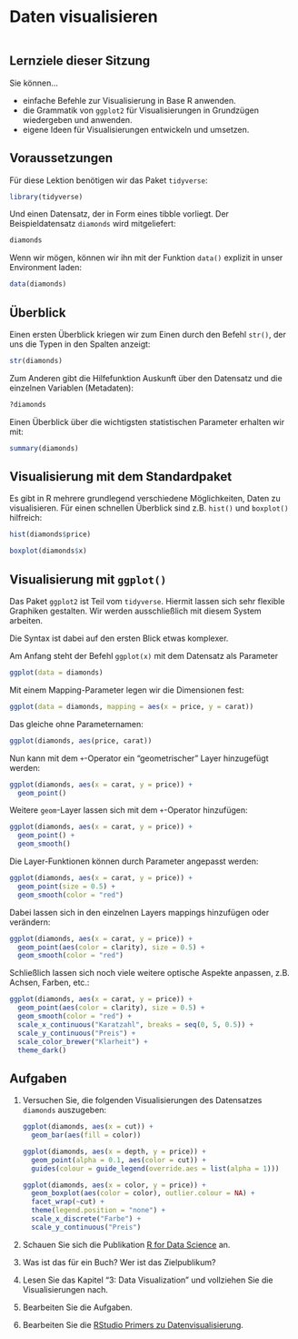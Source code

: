 # Daten visualisieren

```r
```

## Lernziele dieser Sitzung

Sie können...

- einfache Befehle zur Visualisierung in Base R anwenden.
- die Grammatik von `ggplot2` für Visualisierungen in Grundzügen wiedergeben und anwenden.
- eigene Ideen für Visualisierungen entwickeln und umsetzen.

## Voraussetzungen

Für diese Lektion benötigen wir das Paket `tidyverse`:

```r
library(tidyverse)
```

Und einen Datensatz, der in Form eines tibble vorliegt. Der Beispieldatensatz `diamonds` wird mitgeliefert:

```r
diamonds
```

Wenn wir mögen, können wir ihn mit der Funktion `data()` explizit in unser Environment laden:

```r
data(diamonds)
```

## Überblick

Einen ersten Überblick kriegen wir zum Einen durch den Befehl `str()`, der uns die Typen in den Spalten anzeigt:

```r
str(diamonds)
```

Zum Anderen gibt die Hilfefunktion Auskunft über den Datensatz und die einzelnen Variablen (Metadaten):

```r
?diamonds
```

Einen Überblick über die wichtigsten statistischen Parameter erhalten wir mit:

```r
summary(diamonds)
```

## Visualisierung mit dem Standardpaket

Es gibt in R mehrere grundlegend verschiedene Möglichkeiten, Daten zu visualisieren. Für einen schnellen Überblick sind z.B. `hist()` und `boxplot()` hilfreich:

```r
hist(diamonds$price)
```

```r
boxplot(diamonds$x)
```

## Visualisierung mit `ggplot()`

Das Paket `ggplot2` ist Teil vom `tidyverse`. Hiermit lassen sich sehr flexible Graphiken gestalten. Wir werden ausschließlich mit diesem System arbeiten.

Die Syntax ist dabei auf den ersten Blick etwas komplexer.

Am Anfang steht der Befehl `ggplot(x)` mit dem Datensatz als Parameter

```r
ggplot(data = diamonds)
```

Mit einem Mapping-Parameter legen wir die Dimensionen fest:

```r
ggplot(data = diamonds, mapping = aes(x = price, y = carat))
```

Das gleiche ohne Parameternamen:

```r
ggplot(diamonds, aes(price, carat))
```

Nun kann mit dem `+`-Operator ein "geometrischer" Layer hinzugefügt werden:
  
```r
ggplot(diamonds, aes(x = carat, y = price)) +
  geom_point()
```

Weitere `geom`-Layer lassen sich mit dem `+`-Operator hinzufügen:

```r
ggplot(diamonds, aes(x = carat, y = price)) +
  geom_point() +
  geom_smooth()
```

Die Layer-Funktionen können durch Parameter angepasst werden:

```r
ggplot(diamonds, aes(x = carat, y = price)) +
  geom_point(size = 0.5) +
  geom_smooth(color = "red")
```

Dabei lassen sich in den einzelnen Layers mappings hinzufügen oder verändern:

```r
ggplot(diamonds, aes(x = carat, y = price)) +
  geom_point(aes(color = clarity), size = 0.5) +
  geom_smooth(color = "red")
```

Schließlich lassen sich noch viele weitere optische Aspekte anpassen, z.B. Achsen, Farben, etc.:

```r
ggplot(diamonds, aes(x = carat, y = price)) +
  geom_point(aes(color = clarity), size = 0.5) +
  geom_smooth(color = "red") +
  scale_x_continuous("Karatzahl", breaks = seq(0, 5, 0.5)) +
  scale_y_continuous("Preis") +
  scale_color_brewer("Klarheit") +
  theme_dark()
```

## Aufgaben

1. Versuchen Sie, die folgenden Visualisierungen des Datensatzes `diamonds` auszugeben: 

    ```r
    ggplot(diamonds, aes(x = cut)) +
      geom_bar(aes(fill = color))
    ```

    ```r
    ggplot(diamonds, aes(x = depth, y = price)) +
      geom_point(alpha = 0.1, aes(color = cut)) +
      guides(colour = guide_legend(override.aes = list(alpha = 1)))
    ```

    ```r
    ggplot(diamonds, aes(x = color, y = price)) +
      geom_boxplot(aes(color = color), outlier.colour = NA) +
      facet_wrap(~cut) +
      theme(legend.position = "none") +
      scale_x_discrete("Farbe") +
      scale_y_continuous("Preis")
    ```

2. Schauen Sie sich die Publikation [R for Data Science](https://r4ds.had.co.nz/) an.

3. Was ist das für ein Buch? Wer ist das Zielpublikum?

4. Lesen Sie das Kapitel "3: Data Visualization" und vollziehen Sie die Visualisierungen nach.

5. Bearbeiten Sie die Aufgaben.

6. Bearbeiten Sie die [RStudio Primers zu Datenvisualisierung](https://rstudio.cloud/learn/primers/3).
